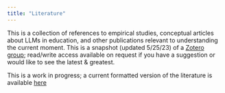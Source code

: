 ```yaml
---
title: "Literature"
---
```


This is a collection of references to empirical studies, conceptual articles about LLMs in education, and other publications relevant to understanding the current moment. This is a snapshot (updated 5/25/23) of a [Zotero group](https://www.zotero.org/groups/5034711/llms_for_edu); read/write access available on request if you have a suggestion or would like to see the latest & greatest.

This is a work in progress; a current formatted version of the literature is available [here](http:resources/annotated-bibliography.html)
